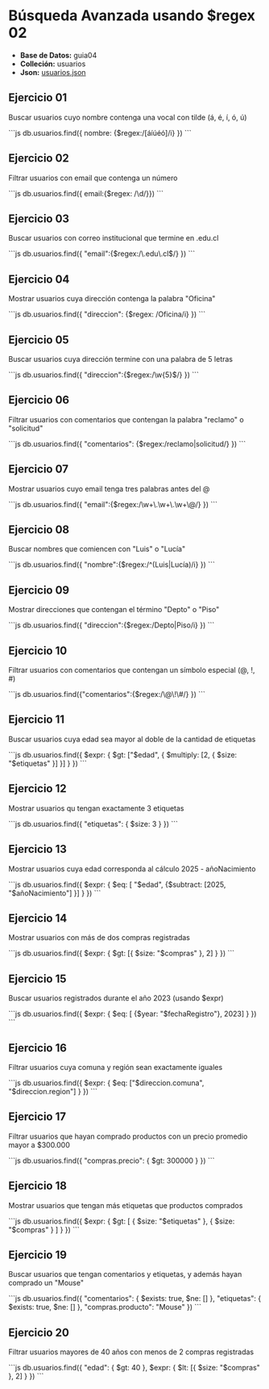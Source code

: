 # Búsqueda Avanzada usando \$regex 02

- **Base de Datos:** guia04
- **Colleción:** usuarios
- **Json:** [usuarios.json](/inacap/ti3v32/data/usuarios04.json)

## Ejercicio 01
Buscar usuarios cuyo nombre contenga una vocal con tilde (á, é, í, ó, ú)

<Solution>
```js
db.usuarios.find({ nombre: {$regex:/[áíúéó]/i} })
```
</Solution>

## Ejercicio 02
Filtrar usuarios con email que contenga un número

<Solution>
```js
db.usuarios.find({ email:{$regex: /\d/}})
```
</Solution>

## Ejercicio 03
Buscar usuarios con correo institucional que termine en .edu.cl

<Solution>
```js
db.usuarios.find({ "email":{$regex:/\.edu\.cl$/} })
```
</Solution>

## Ejercicio 04
Mostrar usuarios cuya dirección contenga la palabra "Oficina"

<Solution>
```js
db.usuarios.find({ "direccion": {$regex: /Oficina/i} })
```
</Solution>

## Ejercicio 05
Buscar usuarios cuya dirección termine con una palabra de 5 letras

<Solution>
```js
db.usuarios.find({ "direccion":{$regex:/\w{5}$/} })
```
</Solution>

## Ejercicio 06
Filtrar usuarios con comentarios que contengan la palabra "reclamo" o "solicitud"

<Solution>
```js
db.usuarios.find({ "comentarios": {$regex:/reclamo|solicitud/} })
```
</Solution>

## Ejercicio 07
Mostrar usuarios cuyo email tenga tres palabras antes del \@

<Solution>
```js
db.usuarios.find({ "email":{$regex:/\w+\.\w+\.\w+\@/} })
```
</Solution>

## Ejercicio 08
Buscar nombres que comiencen con "Luis" o "Lucía"

<Solution>
```js
db.usuarios.find({ "nombre":{$regex:/^(Luis|Lucía)/i} })
```
</Solution>

## Ejercicio 09
Mostrar direcciones que contengan el término "Depto" o "Piso"

<Solution>
```js
db.usuarios.find({ "direccion":{$regex:/Depto|Piso/i} })
```
</Solution>

## Ejercicio 10
Filtrar usuarios con comentarios que contengan un símbolo especial (\@, \!, \#)

<Solution>
```js
db.usuarios.find({"comentarios":{$regex:/\@\!\#/} })
```
</Solution>

## Ejercicio 11
Buscar usuarios cuya edad sea mayor al doble de la cantidad de etiquetas

<Solution>
```js
db.usuarios.find({
  $expr: {
    $gt: ["$edad", { $multiply: [2, { $size: "$etiquetas" }] }]
  }
})
```
</Solution>

## Ejercicio 12
Mostrar usuarios qu tengan exactamente 3 etiquetas

<Solution>
```js
db.usuarios.find({
  "etiquetas": { $size: 3 }
})
```
</Solution>

## Ejercicio 13
Mostrar usuarios cuya edad corresponda al cálculo 2025 - añoNacimiento 

<Solution>
```js
db.usuarios.find({
  $expr: {
    $eq: [ "$edad", {$subtract: [2025, "$añoNacimiento"] }]
  }
})
```
</Solution>

## Ejercicio 14
Mostrar usuarios con más de dos compras registradas

<Solution>
```js
db.usuarios.find({
  $expr: {
    $gt: [{ $size: "$compras" }, 2]
  }
})
```
</Solution>

## Ejercicio 15
Buscar usuarios registrados durante el año 2023 (usando $expr)

<Solution>
```js
db.usuarios.find({
  $expr: {
    $eq: [ {$year: "$fechaRegistro"}, 2023]
  }
})
```
</Solution>

## Ejercicio 16
Filtrar usuarios cuya comuna y región sean exactamente iguales

<Solution>
```js
db.usuarios.find({
  $expr: {
    $eq: ["$direccion.comuna", "$direccion.region"]
  }
})
```
</Solution>

## Ejercicio 17
Filtrar usuarios que hayan comprado productos con un precio promedio mayor a \$300.000

<Solution>
```js
db.usuarios.find({
  "compras.precio": { $gt: 300000 }
})
```
</Solution>

## Ejercicio 18
Mostrar usuarios que tengan más etiquetas que productos comprados

<Solution>
```js
db.usuarios.find({
  $expr: {
    $gt: [ { $size: "$etiquetas" }, { $size: "$compras" } ]
  }
})
```
</Solution>

## Ejercicio 19
Buscar usuarios que tengan comentarios y etiquetas, y además hayan comprado un "Mouse"

<Solution>
```js
db.usuarios.find({
  "comentarios": { $exists: true, $ne: [] },
  "etiquetas": { $exists: true, $ne: [] },
  "compras.producto": "Mouse"
})
```
</Solution>

## Ejercicio 20
Filtrar usuarios mayores de 40 años con menos de 2 compras registradas

<Solution>
```js
db.usuarios.find({
  "edad": { $gt: 40 },
  $expr: {
    $lt: [{ $size: "$compras" }, 2]
  }
})
```
</Solution>
